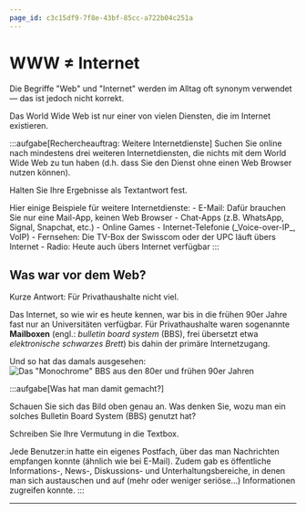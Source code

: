 ```yaml
---
page_id: c3c15df9-7f8e-43bf-85cc-a722b04c251a
---
```



# WWW ≠ Internet
Die Begriffe "Web" und "Internet" werden im Alltag oft synonym verwendet — das ist jedoch nicht korrekt.

Das World Wide Web ist nur einer von vielen Diensten, die im Internet existieren.

:::aufgabe[Rechercheauftrag: Weitere Internetdienste]
<SelfCheck taskStateId="21a50bd7-fd0e-48af-92dc-f92d06d76d0c" solutionId="1185a841-fe7b-4ad9-804e-c9dc91ff4a2b">
  <SelfCheckTaskState />
  Suchen Sie online nach mindestens drei weiteren Internetdiensten, die nichts mit dem World Wide Web zu tun haben (d.h. dass Sie den Dienst ohne einen Web Browser nutzen können).

  Halten Sie Ihre Ergebnisse als Textantwort fest.

  <QuillV2 id="4ad8e923-9b94-46ef-8e44-8e379aaaf3b2" />

  <SelfCheckSolution>
    Hier einige Beispiele für weitere Internetdienste:
    - E-Mail: Dafür brauchen Sie nur eine Mail-App, keinen Web Browser
    - Chat-Apps (z.B. WhatsApp, Signal, Snapchat, etc.)
    - Online Games
    - Internet-Telefonie (_Voice-over-IP_, VoIP)
    - Fernsehen: Die TV-Box der Swisscom oder der UPC läuft übers Internet
    - Radio: Heute auch übers Internet verfügbar
  </SelfCheckSolution>
</SelfCheck>
:::

## Was war vor dem Web?
Kurze Antwort: Für Privathaushalte nicht viel.

Das Internet, so wie wir es heute kennen, war bis in die frühen 90er Jahre fast nur an Universitäten verfügbar. Für Privathaushalte waren sogenannte **Mailboxen** (engl.: _bulletin board system_ (BBS), frei übersetzt etwa _elektronische schwarzes Brett_) bis dahin der primäre Internetzugang.

Und so hat das damals ausgesehen:
![Das "Monochrome" BBS aus den 80er und frühen 90er Jahren](img/bbs.png)

:::aufgabe[Was hat man damit gemacht?]
<TaskState id="0110de08-19c3-43e1-b3bf-ee43b358cfea" />

Schauen Sie sich das Bild oben genau an. Was denken Sie, wozu man ein solches Bulletin Board System (BBS) genutzt hat?

Schreiben Sie Ihre Vermutung in die Textbox.

<QuillV2 id="62b82658-3958-4491-a681-77f9b8e73876" />

<Solution id="e3a4fddd-cfc9-40f3-8756-0ddccf3ae761">
  Jede Benutzer:in hatte ein eigenes Postfach, über das man Nachrichten empfangen konnte (ähnlich wie bei E-Mail). Zudem gab es öffentliche Informations-, News-, Diskussions- und Unterhaltungsbereiche, in denen man sich austauschen und auf (mehr oder weniger seriöse...) Informationen zugreifen konnte.
</Solution>
:::

---